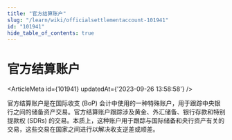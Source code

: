 ```yaml
---
title: "官方结算账户"
slug: "/learn/wiki/officialsettlementaccount-101941"
id: "101941"
hide_table_of_contents: true
---
```



# 官方结算账户

<ArticleMeta id={101941} updatedAt={'2023-09-26 13:58:58'} />
<div className='border-solid border-b border-t-0 my-4 border-[var(--ifm-color-gray-300)]' />

官方结算账户是在国际收支 (BoP) 会计中使用的一种特殊账户，用于跟踪中央银行之间的储备资产交易。官方结算账户跟踪涉及黄金、外汇储备、银行存款和特别提款权 (SDRs) 的交易。本质上，这种账户用于跟踪与国际储备和央行资产有关的交易，这些交易在国家之间进行以解决收支逆差或顺差。
